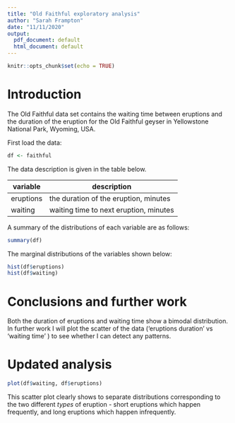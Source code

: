 ```yaml
---
title: "Old Faithful exploratory analysis"
author: "Sarah Frampton"
date: "11/11/2020"
output:
  pdf_document: default
  html_document: default
---
```


```r
knitr::opts_chunk$set(echo = TRUE)
```

# Introduction

The Old Faithful data set contains the waiting time between eruptions and the duration of the eruption for the Old Faithful geyser in Yellowstone National Park, Wyoming, USA. 

First load the data: 

```r
df <- faithful
```

The data description is given in the table below. 

| variable | description | 
| - | - |
| eruptions | the duration of the eruption, minutes |
| waiting | waiting time to next eruption, minutes | 


A  summary of the distributions of each variable are as follows:

```r
summary(df)
```

The marginal distributions of the variables shown below: 

```r
hist(df$eruptions)
hist(df$waiting)
```

# Conclusions and further work

Both the duration of eruptions and waiting time show a bimodal distribution. 
In further work I will plot the scatter of the data ('eruptions duration' vs 'waiting time' ) to see whether
I can detect any patterns. 

# Updated analysis

```r
plot(df$waiting, df$eruptions)
```

This scatter plot clearly shows to separate distributions corresponding to the two different *types*
of eruption - short eruptions which happen frequently, and long eruptions which happen infrequently.